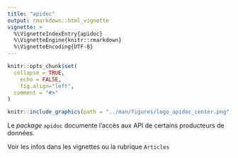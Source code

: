 ```yaml
---
title: "apidoc"
output: rmarkdown::html_vignette
vignette: >
  %\VignetteIndexEntry{apidoc}
  %\VignetteEngine{knitr::rmarkdown}
  %\VignetteEncoding{UTF-8}
---
```


```r
knitr::opts_chunk$set(
  collapse = TRUE,
	echo = FALSE,
	fig.align="left",
  comment = "#>"
)
```

```r
knitr::include_graphics(path = "../man/figures/logo_apidoc_center.png")
```

Le *package* `apidoc` documente l'accès aux API de certains producteurs de données.

Voir les infos dans les vignettes ou la rubrique `Articles`
